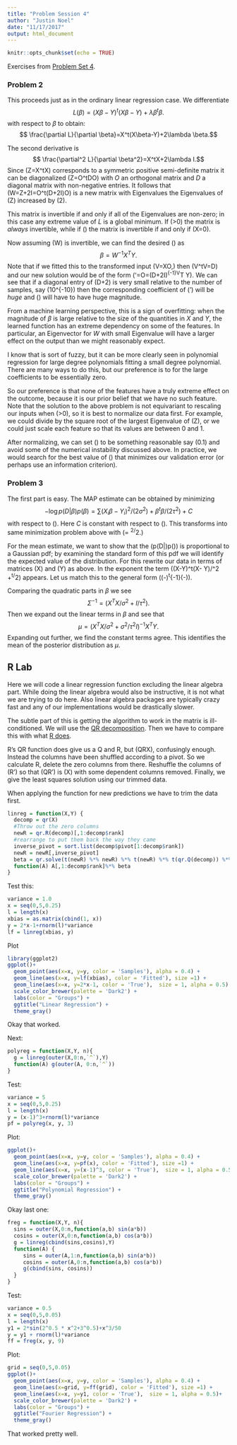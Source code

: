 ```yaml
---
title: "Problem Session 4"
author: "Justin Noel"
date: "11/17/2017"
output: html_document
---
```


```r
knitr::opts_chunk$set(echo = TRUE)
```

Exercises from [Problem Set 4](http://www.nullplug.org/ML-Blog/2017/11/09/problem-set-4/). 

### Problem 2

This proceeds just as in the ordinary linear regression case. We differentiate $$ L(\beta)=(X\beta-Y)^t(X\beta-Y)+\lambda \beta^t\beta. $$ with respect to $\beta$ to obtain:$$ \frac{\partial L}{\partial \beta}=X^t(X\beta-Y)+2\lambda \beta.$$

The second derivative is $$ \frac{\partial^2 L}{\partial \beta^2}=X^tX+2\lambda I.$$ Since \(Z=X^tX\) corresponds to a symmetric positive semi-definite matrix it can be diagonalized \(Z=O^tDO\) with $O$ an orthogonal matrix and $D$ a diagonal matrix with non-negative entries. It follows that \(W=Z+2\lambda I=O^t(D+2\lambda I)O\) is a new matrix with Eigenvalues the Eigenvalues of \(Z\) increased by \(2\lambda\).

This matrix is invertible if and only if all of the Eigenvalues are non-zero; in this case any extreme value of $L$ is a global minimum. If \(\lambda>0\) the matrix is *always* invertible, while if \(\lambda=0\) the matrix is invertible if and only if \(\ker X=0\). 

Now assuming \(W\) is invertible, we can find the desired \(\beta\) as $$\beta = W^{-1}X^T Y.$$ Note that if we fitted this to the transformed input \(V=XO,\) then \(V^tV=D\) and our new solution would be of the form \(\beta'=O\beta=(D+2\lambda I)^{-1}V^T Y\). We can see that if a diagonal entry of \(D+2\lambda\) is very small relative to the number of samples, say \(\sim 10^{-10}\) then the corresponding coefficient of \(\beta'\) will be *huge* and \(\beta\) will have to have huge magnitude. 

From a machine learning perspective, this is a sign of overfitting: when the magnitude of $\beta$ is large relative to the size of the quantities in $X$ and $Y$, the learned function has an extreme dependency on some of the features. In particular, an Eigenvector for $W$ with small Eigenvalue will have a larger effect on the output than we might reasonably expect. 

I know that is sort of fuzzy, but it can be more clearly seen in polynomial regression for large degree polynomials fitting a small degree polynomial. There are many ways to do this, but our preference is to for the large coefficients to be essentially zero. 

So our preference is that none of the features have a truly extreme effect on the outcome, because it is our prior belief that we have no such feature. Note that the solution to the above problem is not equivariant to rescaling our inputs when \(\lambda>0\), so it is best to normalize our data first. For example, we could divide by the square root of the largest Eigenvalue of \(Z\), or we could just scale each feature so that its values are between 0 and 1. 

After normalizing, we can set \(\lambda \) to be something reasonable say \(0.1\) and avoid some of the numerical instability discussed above. In practice, we would search for the best value of \(\lambda\) that minimizes our validation error (or perhaps use an information criterion).

### Problem 3

The first part is easy. The MAP estimate can be obtained by minimizing $$-\log p(D|\beta)p(\beta)=\sum (X_i \beta -Y_i)^2/(2\sigma^2)+\beta^t \beta/(2\tau^2) +C$$ with respect to \(\beta\). Here $C$ is constant with respect to \(\beta\). This transforms into same minimization problem above with \(\lambda = \sigma^2/\tau^2.\)

For the mean estimate, we want to show that the \(p(D|\beta)p(\beta)\) is proportional to a Gaussian pdf; by examining the standard form of this pdf we will identify the expected value of the distribution. 
For this rewrite our data in terms of matrices \(X\) and \(Y\) as above. In the exponent the term \((X\beta-Y)^t(X\beta - Y)/\sigma^2 +\beta^t\beta/\tau^2\) appears. Let us match this to the general form \((\beta -\mu)^t\Sigma^{-1}(\beta-\mu)\). 

Comparing the quadratic parts in $\beta$ we see $$\Sigma^{-1}=(X^TX/\sigma^2+I/\tau^2).$$ Then we expand out the linear terms in $\beta$ and see that $$\mu=(X^TX/\sigma^2+\sigma^2/\tau^2 I)^{-1}X^TY.$$ Expanding out further, we find the constant terms agree. This identifies the mean of the posterior distribution as $\mu$. 

## R Lab

Here we will code a linear regression function excluding the linear algebra part. While doing the linear algebra would also be instructive, it is not what we are trying to do here. Also linear algebra packages are typically crazy fast and any of our implementations would be drastically slower.

The subtle part of this is getting the algorithm to work in the matrix is ill-conditioned. We will use the [QR decomposition](https://en.wikipedia.org/wiki/QR_decomposition). Then we have to compare this with what [R does](https://stat.ethz.ch/R-manual/R-devel/library/base/html/qr.html). 

R's QR function does give us a Q and R, but \(QR\neq X\), confusingly enough. Instead the columns have been shuffled according to a pivot. So we calculate R, delete the zero columns from there. Reshuffle the columns of \(R'\) so that \(QR'\) is \(X\) with some dependent columns removed. Finally, we give the least squares solution using our trimmed data. 

When applying the function for new predictions we have to trim the data first.
```r
linreg = function(X,Y) {
  decomp = qr(X)
  #Throw out the zero columns
  newR = qr.R(decomp)[,1:decomp$rank]
  #rearrange to put them back the way they came
  inverse_pivot = sort.list(decomp$pivot[1:decomp$rank])
  newR = newR[,inverse_pivot]
  beta = qr.solve(t(newR) %*% newR) %*% t(newR) %*% t(qr.Q(decomp)) %*% Y
  function(A) A[,1:decomp$rank]%*% beta
}
```

Test this:
```r
variance = 1.0
x = seq(0,5,0.25)
l = length(x)
xbias = as.matrix(cbind(1, x))
y = 2*x-1+rnorm(l)*variance
lf = linreg(xbias, y)
```

Plot
```r
library(ggplot2)
ggplot()+
  geom_point(aes(x=x, y=y, color = 'Samples'), alpha = 0.4) + 
  geom_line(aes(x=x, y=lf(xbias), color = 'Fitted'), size =1) + 
  geom_line(aes(x=x, y=2*x-1, color = 'True'),  size = 1, alpha = 0.5) + 
  scale_color_brewer(palette = 'Dark2') +
  labs(color = "Groups") +
  ggtitle("Linear Regression") +
  theme_gray()
```

Okay that worked.

Next:
```r
polyreg = function(X,Y, n){ 
  g = linreg(outer(X,0:n,`^`),Y) 
  function(A) g(outer(A, 0:n,`^`))
}
```

Test:
```r
variance = 5
x = seq(0,5,0.25)
l = length(x)
y = (x-1)^3+rnorm(l)*variance
pf = polyreg(x, y, 3)
```

Plot:
```r
ggplot()+
  geom_point(aes(x=x, y=y, color = 'Samples'), alpha = 0.4) + 
  geom_line(aes(x=x, y=pf(x), color = 'Fitted'), size =1) + 
  geom_line(aes(x=x, y=(x-1)^3, color = 'True'),  size = 1, alpha = 0.5)+ 
  scale_color_brewer(palette = 'Dark2') +
  labs(color = "Groups") +
  ggtitle("Polynomial Regression") +
  theme_gray()
```

Okay last one:
```r
freg = function(X,Y, n){ 
  sins = outer(X,0:n,function(a,b) sin(a*b))
  cosins = outer(X,0:n,function(a,b) cos(a*b))
  g = linreg(cbind(sins,cosins),Y)
  function(A) {
     sins = outer(A,1:n,function(a,b) sin(a*b))
     cosins = outer(A,0:n,function(a,b) cos(a*b))
     g(cbind(sins, cosins))
  }
}
```

Test:
```r
variance = 0.5
x = seq(0,5,0.05)
l = length(x)
y1 = 2*sin(2^0.5 * x^2+3^0.5)+x^3/50
y = y1 + rnorm(l)*variance
ff = freg(x, y, 9)
```

Plot:
```r
grid = seq(0,5,0.05)
ggplot()+
  geom_point(aes(x=x, y=y, color = 'Samples'), alpha = 0.4) + 
  geom_line(aes(x=grid, y=ff(grid), color = 'Fitted'), size =1) + 
  geom_line(aes(x=x, y=y1, color = 'True'),  size = 1, alpha = 0.5)+ 
  scale_color_brewer(palette = 'Dark2') +
  labs(color = "Groups") +
  ggtitle("Fourier Regression") +
  theme_gray()
```

That worked pretty well. 
